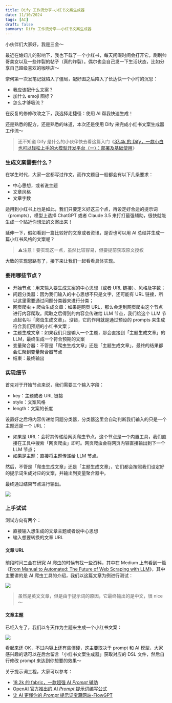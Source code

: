 ```yaml
---
title: Dify 工作流分享-小红书文案生成器
date: 11/10/2024
tags: [AI]
draft: false
summary: Dify 工作流分享——小红书文案生成器
---
```


小伙伴们大家好，我是三金～

最近在媳妇儿的影响下，我也下载了一个小红书，每天闲暇时间会打开它，刷刷帅哥美女以及一些炸裂的帖子（真的炸裂）。偶尔也会自己发一下生活状态，比如分享自己超级喜欢的咖啡店～

奈何第一次发笔记就陷入了僵局，配好图之后陷入了长达快一个小时的沉思：

*   我应该配什么文案？
*   加什么 emoji 图标？
*   怎么才够吸流？

在反复的修修改改之下，我选择走捷径：使用 AI 帮我快速生成！

还是熟悉的配方，还是熟悉的味道，本次还是使用 Dify 来完成小红书文案生成器工作流～

> 还不知道 Dify 是什么的小伙伴快去看这篇入门《[37.4k 的 Dify，一款小白也可以轻松上手的大模型开发平台（一）：部署及基础使用](http://mp.weixin.qq.com/s?__biz=MzUyODkwNTg3MA==\&mid=2247485019\&idx=1\&sn=572e8f94c6d082183d80788a53cc6f55\&chksm=fa6865bacd1fecac6f3ed04454f5751444c7cf7849490d8991faf9e9c2296f565ac05140aa58\&scene=21#wechat_redirect)》

### 生成文案需要什么？

在学生时代，大家一定都写过作文，而作文题目一般都会有以下几条要求：

*   中心思想，或者说主题
*   文章风格
*   文章字数

适用到小红书上也是如此，我们只要定义好这三个点，再设定好合适的提示词（prompts），模型上选择 ChatGPT 或者 Claude 3.5 来打打最强辅助，很快就能生成一个贴近你想法的文案出来！

延伸一下，假如看到一篇比较好的文章或者资讯，是否也可以用 AI 总结并生成一篇小红书风格的文案呢？

> ⚠️注意！要实现这一点，虽然比较容易，但要提前获取原文授权

大致的实现思路有了，接下来让我们一起看看具体实现。

### 要用哪些节点？

*   开始节点：用来输入要生成文案的中心思想（或者 URL 链接）、风格及字数；
*   问题分类器：因为我们输入的中心思想不只是文字，还可能有 URL 链接，所以这里需要通过问题分类器来进行分类；
*   网页爬虫 + 爬虫生成文章：如果是网页 URL，那么会走到网页爬虫这个节点进行内容爬取。爬取之后得到的内容会传递给 LLM 节点，我们给这个 LLM 节点起名叫「爬虫生成文章」。没错，它的作用就是通过预设的 prompts 来生成符合我们预期的小红书文案；
*   主题生成文章：如果我们只是输入一个主题，那会直接到「主题生成文章」的 LLM，最终生成一个符合预期的文案
*   变量聚合器：不管是「爬虫生成文章」还是「主题生成文章」，最终的结果都会汇聚到变量聚合器节点
*   结束：最终输出

### 实现细节

首先对于开始节点来说，我们需要三个输入字段：

*   key：主题或者 URL 链接
*   style：文案风格
*   length：文案的长度

设置好之后将内容传递给问题分类器，分类器这里会自动判断我们输入的只是一个主题还是一个 URL：

*   如果是 URL：会将其传递给网页爬虫节点，这个节点是一个内置工具，我们直接在工具中搜索「网页爬虫」即可。网页爬虫会将网页内容直接输出到下一个 LLM 节点；
*   如果是主题：直接将主题传递给 LLM 节点。

然后，不管是「爬虫生成文章」还是「主题生成文章」，它们都会按照我们设定好的提示词生成对应的文案，并输出到变量聚合器中。

最终通过结束节点进行输出。

![](https://note.ihsxu.com/api/imgs/1731225336528.webp)

### 上手试试

测试方向有两个：

*   直接输入想生成的文章主题或者说中心思想
*   输入想要转换的文章 URL

#### 文章 URL

前段时间三金在研究 AI 爬虫的时候有找一些资料，其中在 Medium 上有看到一篇《[From Manual to Automated: The Future of Web Scraping with LLM](https://medium.com/@mohammed97ashraf/from-manual-to-automated-the-future-of-web-scraping-with-llm-97b04ce93476)》，其中主要讲的是 AI 爬虫工具的介绍，我们以这篇文章为例进行测试：

![](https://note.ihsxu.com/api/imgs/1731226284307.webp)

> 虽然是英文文章，但是由于提示词的原因，它最终输出的是中文，很 nice～

#### 文章主题

已经入冬了，我们以冬天作为主题来生成一个小红书文案：

![](https://note.ihsxu.com/api/imgs/1731226558263.webp)

看起来还 OK，不过内容上还有些僵硬，这主要取决于 prompt 和 AI 模型，大家感兴趣的话可以在后台留言「小红书文案生成器」获取对应的 DSL 文件，然后自行修改 prompt 来达到你想要的效果～

关于提示词工程，大家可以参考：

*   [18.2k 的 fabric，一款超强 AI *Prompt* 辅助](https://mp.weixin.qq.com/s?__biz=MzUyODkwNTg3MA==\&mid=2247484954\&idx=1\&sn=0f42d0ab0b43f980ebaeab31ba5757dc\&chksm=fa6865fbcd1feced867bacfd07cdcb0f19fa2621b8e84d8c4e97a2f52672682566d0979597e3#rd)
*   [OpenAI 官方推出的 AI *Prompt* 提示词编写公式](https://mp.weixin.qq.com/s?__biz=MzUyODkwNTg3MA==\&mid=2247484754\&idx=1\&sn=4bacc9b5009f9c1618b4fd3468ce99ac\&chksm=fa6866b3cd1fefa5f57fc9f7f1d24bfeb5c4ce2838b364d303708e70933049f748aa3818d052#rd)
*   [让 AI 更懂你的 *Prompt* 提示词宝藏网站-FlowGPT](https://mp.weixin.qq.com/s?__biz=MzUyODkwNTg3MA==\&mid=2247484626\&idx=1\&sn=53c0d832d9947f4289018e5bc67ae6c9\&chksm=fa686733cd1fee2535bdcabc8fa8a18eedfad68b1b7cfbf42262bff56550c97295712c6b7c61#rd)


